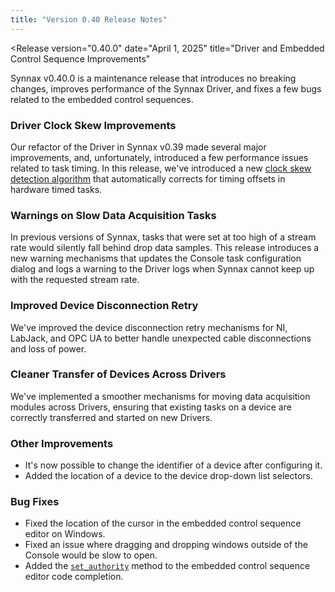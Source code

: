 ```yaml
---
title: "Version 0.40 Release Notes"
---
```



<Release
    version="0.40.0"
    date="April 1, 2025"
    title="Driver and Embedded Control Sequence Improvements"
>

Synnax v0.40.0 is a maintenance release that introduces no breaking changes, improves
performance of the Synnax Driver, and fixes a few bugs related to the embedded control
sequences.

### Driver Clock Skew Improvements

Our refactor of the Driver in Synnax v0.39 made several major improvements, and,
unfortunately, introduced a few performance issues related to task timing. In this
release, we've introduced a new
[clock skew detection algorithm](/reference/driver/timing) that automatically corrects
for timing offsets in hardware timed tasks.

### Warnings on Slow Data Acquisition Tasks

In previous versions of Synnax, tasks that were set at too high of a stream rate would
silently fall behind drop data samples. This release introduces a new warning mechanisms
that updates the Console task configuration dialog and logs a warning to the Driver logs
when Synnax cannot keep up with the requested stream rate.

### Improved Device Disconnection Retry

We've improved the device disconnection retry mechanisms for NI, LabJack, and OPC UA to
better handle unexpected cable disconnections and loss of power.

### Cleaner Transfer of Devices Across Drivers

We've implemented a smoother mechanisms for moving data acquisition modules across
Drivers, ensuring that existing tasks on a device are correctly transferred and started
on new Drivers.

### Other Improvements

- It's now possible to change the identifier of a device after configuring it.
- Added the location of a device to the device drop-down list selectors.

### Bug Fixes

- Fixed the location of the cursor in the embedded control sequence editor on Windows.
- Fixed an issue where dragging and dropping windows outside of the Console would be
  slow to open.
- Added the [`set_authority`](/reference/control/embedded/reference#control-authority)
  method to the embedded control sequence editor code completion.

</Release>
